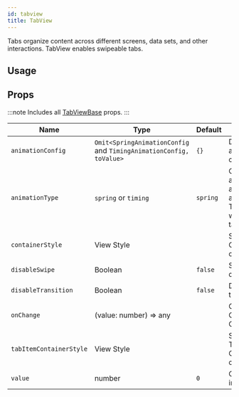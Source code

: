 ```yaml
---
id: tabview
title: TabView
---
```



Tabs organize content across different screens, data sets, and other interactions.
TabView enables swipeable tabs.

## Usage

<Usage />

## Props

:::note
Includes all [TabViewBase](/docs/documentation/tabviewbase#props) props.
:::

<div class='table-responsive'>

| Name                    | Type                                                               | Default  | Description                                                                                      |
| ----------------------- | ------------------------------------------------------------------ | -------- | ------------------------------------------------------------------------------------------------ |
| `animationConfig`       | `Omit<SpringAnimationConfig` and `TimingAnimationConfig, toValue>` | `{}`     | Define the animation configurations.                                                             |
| `animationType`         | `spring` or `timing`                                               | `spring` | Choose the animation type among `spring` and `timing`. This is visible when there is tab change. |
| `containerStyle`        | View Style                                                         |          | Styling for Component container.                                                                 |
| `disableSwipe`          | Boolean                                                            | `false`  | Swipe disabled or not                                                                            |
| `disableTransition`     | Boolean                                                            | `false`  | Disables transition                                                                              |
| `onChange`              | (value: number) => any                                             |          | On Index Change Callback.                                                                        |
| `tabItemContainerStyle` | View Style                                                         |          | Styling for TabView.Item Component container.                                                    |
| `value`                 | number                                                             | `0`      | Child position index value.                                                                      |

</div>
